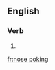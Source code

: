 ==English==

===Verb===
{{head|en}}

# {{present participle of|nose poke|lang=en}}

[[fr:nose poking]]